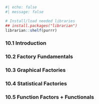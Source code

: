 
```r
#| echo: false
#| message: false

# Install/load needed libraries
## install.packages("librarian")
librarian::shelf(purrr)
```

### 10.1 Introduction


### 10.2 Factory Fundamentals


### 10.3 Graphical Factories


### 10.4 Statistical Factories


### 10.5 Function Factors + Functionals


